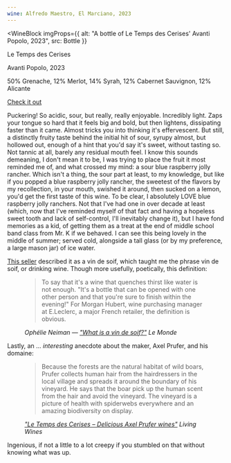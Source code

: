 ```yaml
---
wine: Alfredo Maestro, El Marciano, 2023
---
```



<WineBlock
  imgProps={{
    alt: "A bottle of Le Temps des Cerises' Avanti Popolo, 2023",
    src: Bottle
  }}
>
  <p >Le Temps des Cerises</p>
  <p>Avanti Popolo, 2023</p>
  <p>50% Grenache, 12% Merlot, 14% Syrah, 12% Cabernet Sauvignon, 12% Alicante</p>
  <p>
  <a
    href="https://www.maineandloire.com/france-languedocroussillon/p/dgl0ivgf0bmgsuczvnc8z99v9ah2lw"
    target="_blank"
  >
    Check it out
  </a>
  </p>
</WineBlock>

Puckering! So acidic, sour, but really, really enjoyable. Incredibly light. Zaps your tongue so hard that it feels big and bold,
but then lightens, dissipating faster than it came. Almost tricks you into thinking it's effervescent. But still, a distinctly
fruity taste behind the initial hit of sour, syrupy almost, but hollowed out, enough of a hint that you'd say it's sweet, without
tasting so. Not tannic at all, barely any residual mouth feel. I know this sounds demeaning, I don't mean it to be, I was trying to
place the fruit it most reminded me of, and what crossed my mind: a sour blue raspberry jolly rancher. Which isn't a thing, the
sour part at least, to my knowledge, but like if you popped a blue raspberry jolly rancher, the sweetest of the flavors by my recollection,
in your mouth, swished it around, then sucked on a lemon, you'd get the first taste of this wine. To be clear, I absolutely LOVE blue
raspberry jolly ranchers. Not that I've had one in over decade at least (which, now that I've reminded myself of that fact and having a hopeless sweet
tooth and lack of self-control, I'll inevitably change it), but I have fond memories as a kid, of getting them as a treat at the end
of middle school band class from Mr. K if we behaved. I can see this being lovely in the middle of summer; served cold, alongside a
tall glass (or by my preference, a large mason jar) of ice water.

<a href="https://primalwine.com/products/le-temps-des-cerises-avanti-popolo"  target="_blank">This seller</a> described it as a vin de soif,
which taught me the phrase vin de soif, or drinking wine. Though more usefully, poetically, this definition:

<figure class="quote">
    <blockquote cite="https://www.lemonde.fr/en/food/article/2024/06/24/what-is-a-vin-de-soif_6675580_119.html">
        To say that it's a wine that quenches thirst like water is not enough. "It's a bottle that can be opened with one other person
        and that you're sure to finish within the evening!" For Morgan Hubert, wine purchasing manager at E.Leclerc, a major French retailer, the definition is obvious.
    </blockquote>
    <figcaption>
        <cite>
            Ophélie Neiman — <a href="https://www.lemonde.fr/en/food/article/2024/06/24/what-is-a-vin-de-soif_6675580_119.html" target="_blank">"What is a vin de soif?"</a>
            <span class="italic ml-2">Le Monde</span>
        </cite>
    </figcaption>
</figure>

Lastly, an ... _interesting_ anecdote about the maker, Axel Prufer, and his domaine:

<figure class="quote">
    <blockquote cite="https://livingwines.com.au/wines/le-temps-des-cerises-axel-prufer/">
        Because the forests are the natural habitat of wild boars, Prufer collects human hair from the hairdressers in the local village
        and spreads it around the boundary of his vineyard. He says that the boar pick up the human scent from the hair and avoid the vineyard.
        The vineyard is a picture of health with spiderwebs everywhere and an amazing biodiversity on display.
    </blockquote>
    <figcaption>
        <cite>
          <a href="https://livingwines.com.au/wines/le-temps-des-cerises-axel-prufer/" target="_blank">"Le Temps des Cerises – Delicious Axel Prufer wines"</a>
          <span class="italic ml-2">Living Wines</span>
        </cite>
    </figcaption>
</figure>

Ingenious, if not a little to a lot creepy if you stumbled on that without knowing what was up.
